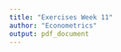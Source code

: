 ```yaml
---
title: "Exercises Week 11"
author: "Econometrics"
output: pdf_document
---
```


\begin{enumerate}

\item You are going to show that the GMM estimator is equivalent to 3SLS. That is, show that 

$$(P_WX_\bullet)^T(\Sigma^{-1}\otimes I) = X_\bullet(\Sigma^{-1}\otimes P_W),$$
where $P_WX_\bullet$ is a block-diagonal matrix with blocks given by $P_WX_i$.

Hint: Write $P_WX_\bullet$ as a Kroenecker product.

\item \textbf{Exercises 12.29-30 in ETM}: Consider the demand-supply model
	$$q_{t} = \beta_{1,1}+\beta_{2,1} x_{t2}+\beta_{3,1}x_{t3}+\gamma_{21}p_t+u_{t1},$$
	$$q_{t} = \beta_{1,2}+\beta_{4,2} x_{t4}+\beta_{5,2}x_{t5}+\gamma_{22}p_t+u_{t2},$$
	where $q_t$ is the log of quantity, $p_t$ is the log of price, $x_{t2}$ is the log of income, $x_{t3}$ is a dummy variable that accounts for regular demand shifts, and $x_{t4}$ and $x_{t5}$ are the prices of inputs. Thus the first equation is a demand function and the second equation is a supply function.
	\begin{enumerate}
	  \item For this model, precisely what is the vector $\beta_\bullet$ defined in the lecture?
	  \item How many overidentifying restrictions are there for each equation?
    \item The file $demand\_supply.csv$ contains 120 observations generated by the model. Estimate this model by 2SLS.
    \item Test the overidentifying restrictions for each equation.
    \item Now estimate the model using 3SLS. 
	\end{enumerate}
	
	\item The dataset $smoke$ in the $wooldridge$ package contains information on smoking habits and other variables for a random sample of single adults from the United States. It contains 807 observations in 10 variables:

-$educ$: years of schooling

-$cigpric$: state cig. price, cents/pack

-$white$: 1 if white

-$age$: in years

-$income$: annual income

-$cigs$: cigs. smoked per day

-$restaurn$: 1 if restaurant smk. restrictions

-$lincome$: log(income)

-$agesq$: age squared

-$lcigpric$: log(cigprice)

We use the data to estimate a demand function for daily cigarette consumption.

  \begin{enumerate}
  \item A model to estimate the effects of smoking on annual income (perhaps through lost work days due to illness, or productivity effects) is  $$log(income) = \beta_0+\beta_1 cigs+\beta_2educ+\beta_3age+\beta_4 age^2+ u_1.$$
  How do you interpret $\beta_1$?
  \item To reflect the fact that cigarette consumption might be jointly determined with income, a demand for cigarettes equation is
$$cigs =\gamma_0+\gamma_1 log(income)+\gamma_2educ+\gamma_3age+\gamma_4age^2+\gamma_5 log(cigpric)
+\gamma_6restaurn+u_2.$$
Assuming these are exogenous to the individual, what signs would you expect for $\gamma_5$ and $\gamma_6$?
\item Estimate the income equation by OLS and discuss the estimate of $\beta_1$.
\item Estimate the reduced form for $cigs$. (Recall that this entails regressing $cigs$ on all exogenous variables.) Are $log(cigpric)$ and $restaurn$ significant in the reduced form?
\item Now, estimate the income equation by 2SLS. Discuss how the estimate of $\beta_1$ compares with the OLS estimate.
\item Do you think that cigarette prices and restaurant smoking restrictions are exogenous in the income equation?
  \end{enumerate}


\end{enumerate}